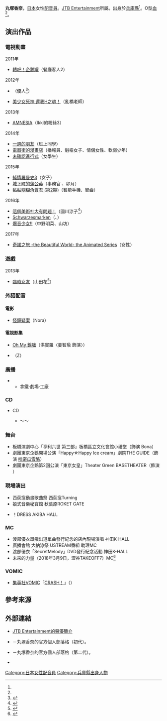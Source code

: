 {{multiple issues|
{{blpsources|time=2016-07-09T07:15:38+00:00}}
{{Notability Unreferenced|time=2016-07-09T07:15:38+00:00}}
{{Primarysources|time=2016-07-09T07:15:38+00:00}}
}}
{{noteTA|G1=Anime}}
{{配音員
|姓名= 丸塚香奈
|圖片= 
|尺寸= 
|替代= 
|簡介= 
|本名= 
|外文名= 
|外文= 
|羅馬拼音= 
|英文名= 
|暱稱= 
|藝名= 
|國籍= 
|籍貫= 
|出生地= 
|出身地= {{JPN}}[[兵庫縣|兵庫縣]]
|死歿地= 
|出生名= 
|生年= 
|生月= 7
|生日= 27
|歿年= 
|歿月= 
|歿日= 
|血型= O型
|配演語言= 
|教育程度= 
|母校= 
|所屬= [[JTB娛樂|JTB Entertainment]]
|宗教信仰= 
|配偶= 
|活躍年代= 
|出道作= 
|代表作= 
|網站= 
|其他= 
|module= {{japanese|embed=yes|丸塚 香奈|まるつか かな|Marutsuka Kana}}
}}
'''丸塚香奈'''{{BD||7月27日<ref name="jtb-pro">{{Cite web|url=http://www.jtb-entertainment.com/pro/marutsuka/index.html|title=JTB Entertainment公式官網的聲優簡介|publisher=[[JTB娛樂|JTB Entertainment]]|accessdate=2019-01-25|language=ja|deadurl=yes|archiveurl=https://web.archive.org/web/20130517102410/http://www.jtb-entertainment.com/pro/marutsuka/index.html|archivedate=2013-05-17}}</ref>||}}，[[日本|日本]]女性[[配音員|配音員]]。[[JTB娛樂|JTB Entertainment]]所屬。出身於[[兵庫縣|兵庫縣]]<ref name="jtb-pro" />。O型[[血型|血]]<ref name="jtb-pro" />。

== 演出作品 ==
=== 電視動畫 ===
; 2011年
* [[回轉企鵝罐|轉吧！企鵝罐]]（餐廳客人2）
; 2012年
* {{link-ja|柴犬子小姐|しばいぬ子さん}}（優人<ref>{{Cite web|publisher=|work=電視動畫「柴犬子小姐」公式官網|title=登場人物|url=http://www.takeshobo.co.jp/sp/tv_shibainukosan/chara04.html|accessdate=2016-07-09|language=ja|archive-url=https://web.archive.org/web/20160625183710/http://www.takeshobo.co.jp/sp/tv_shibainukosan/chara04.html|archive-date=2016-06-25|dead-url=yes}}</ref>）
* [[美少女死神_還我H之魂！|美少女死神 還我H之魂！]]（亂橋老師）
; 2013年
* [[失憶症_(遊戲)|AMNESIA]]（Ikki的粉絲3）
; 2014年
* [[一週的朋友|一週的朋友]]（班上同學）
* [[電器街的漫畫店|電器街的漫畫店]]（播報員、魁梧女子、情侶女性、軟弱少年）
* [[未確認進行式|未確認進行式]]（女學生）
; 2015年
* [[純情羅曼史|純情羅曼史3]]（女子）
* [[城下町的蒲公英|城下町的蒲公英]]（事務官<!--第2話-->、卯月）
* [[黏黏糊糊角質君|黏黏糊糊角質君 (第2期)]]（智能手機、智齒）
; 2016年
* [[這個美術社大有問題！|這個美術社大有問題！]]（國川涼子<ref>{{Cite web|publisher=[[TBS電視台|TBS]]|work=電視動畫「這個美術社大有問題！」公式官網|title=製作人員&配音員|url=http://www.tbs.co.jp/anime/konobi/staffcast/|accessdate=2016-07-09|language=ja|archive-date=2016-05-31|archive-url=https://web.archive.org/web/20160531160228/http://www.tbs.co.jp/anime/konobi/staffcast/|dead-url=no}}</ref>）
* [[Schwarzesmarken|Schwarzesmarken]]（{{lang|ja|マライ·ハイゼンベルク}}、{{lang|ja|ハンス·ヴィーデマン}}）
* [[爆音少女！！|爆音少女!!]]（中野明菜、山坊）
; 2017年
* [[奇諾之旅|奇諾之旅 -the Beautiful World- the Animated Series]]（女性）

=== 遊戲 ===
; 2013年
* [[臨時女友|臨時女友]]（山田花<ref>{{Cite web|publisher=「臨時女友」官方部落格|url=http://ameblo.jp/girlfriend-kari/entry-11384582295.html|title=事前登入開始的公告&第五彈參加聲優發表！|date=2012-10-20|accessdate=2016-07-09|language=ja|archive-date=2013-12-06|archive-url=https://web.archive.org/web/20131206023332/http://ameblo.jp/girlfriend-kari/entry-11384582295.html|dead-url=no}}</ref>）

=== 外語配音 ===
==== 電影 ====
* [[怪鐘疑案|怪鐘疑案]]（Nora）

==== 電視影集 ====
* [[Oh_My_錦朏|Oh My 錦朏]]（洪實羅〈姜智瑜 飾演〉）
* {{link-en|撒彈殭屍女|Zombie Women of Satan}}（Z）

=== 廣播 ===
* {{link-ja|日本廣播|ラジオ日本}}
** 拿鐵·劇場·工廠

=== CD ===
* {{lang|ja|ユニバーサルミュージック 萌え系}}CD
** {{lang|ja|たまらんワードコレクション}} ～{{lang|ja|恋愛·家庭編}}～

=== 舞台 ===
* 板橋演劇中心「亨利六世 第三部」板橋區立文化會館小禮堂（飾演 Bona）
* 劇團東京企鵝開場公演「Happy☆Happy Ice cream」劇院THE GUIDE（飾演 [[哈密瓜|哈密瓜]][[雪葩|雪酪]]）
* 劇團東京企鵝第2回公演「東京女皇」Theater Green BASETHEATER（飾演 {{lang|ja|アカコ}}）

=== 現場演出 ===
* 西荻窪動畫歌曲祭 西荻窪Turning
* 娘式音樂秘寶館 秋葉原ROKET GATE
* {{lang|ja|らぶドル天国}}！DRESS AKIBA HALL

=== MC ===
* 渡部優衣單飛出道單曲發行紀念的店內現場演唱 神田K-HALL
* 廣播會館 大納涼祭 USTREAM番組 助理MC
* 渡部優衣「SecretMelody」DVD發行紀念活動 神田K-HALL
* 未來的力量（2018年3月9日，澀谷TAKEOFF7）MC<ref>{{Cite web|url=https://mirainochikara.jimdo.com/|title=未來的力量|accessdate=2018-04-08|website=音樂、舞蹈、劇場等綜合活動|language=ja|archive-date=2019-09-13|archive-url=https://web.archive.org/web/20190913193140/https://mirainochikara.jimdo.com/|dead-url=no}}</ref>

=== VOMIC ===
* [[集英社|集英社]]VOMIC「[[CRASH!|CRASH！]]」（{{lang|ja|ガヤ}}）

== 參考來源 ==
{{reflist}}

== 外部連結 ==
* [https://web.archive.org/web/20130517102410/http://www.jtb-entertainment.com/pro/marutsuka/index.html JTB Entertainment的聲優簡介] {{ja icon}}
* {{lang|ja|[http://ameblo.jp/chinsya/ (Am｀゜)゜。｛あやまるーむしぇあ）]}} {{ja icon}}－丸塚香奈的官方個人部落格（初代）。
* {{lang|ja|[http://ameblo.jp/maru-marumie/ まるまるみえ！]}} {{ja icon}}－丸塚香奈的官方個人部落格（第二代）。
* {{Twitter|@maruruuuuu}} {{ja icon}}

{{DEFAULTSORT:Marutsuka Kana}}
[[Category:日本女性配音員|Category:日本女性配音員]]
[[Category:兵庫縣出身人物|Category:兵庫縣出身人物]]